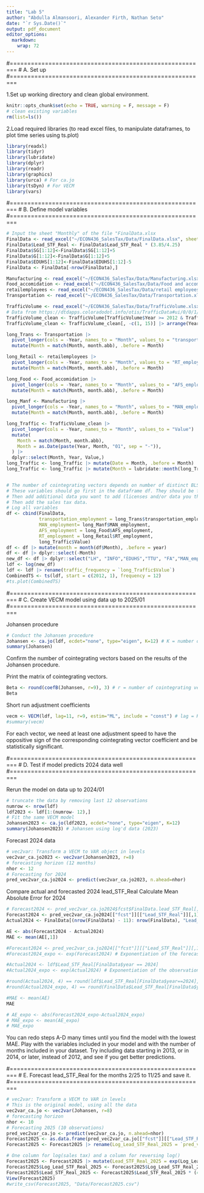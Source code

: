 ```yaml
---
title: "Lab 5"
author: "Abdulla Almansoori, Alexander Firth, Nathan Seto"
date: "`r Sys.Date()`"
output: pdf_document
editor_options: 
  markdown: 
    wrap: 72
---
```


#========================================================
# A. Set up
#========================================================

1.Set up working directory and clean global environment. 

```r
knitr::opts_chunk$set(echo = TRUE, warning = F, message = F)
# clean existing variables
rm(list=ls())
```


2.Load required libraries (to read excel files, to manipulate dataframes, to plot time series using ts.plot)

```r
library(readxl)
library(tidyr)
library(lubridate)
library(dplyr)
library(readr)
library(graphics)
library(urca) # For ca.jo
library(tsDyn) # For VECM
library(vars)
```

#========================================================
# B. Define model variables
#========================================================

```r
# Input the sheet "Monthly" of the file "FinalData.xlsx
FinalData <- read_excel("~/ECON436_SalesTax/Data/FinalData.xlsx", sheet = 1)
FinalData$Lead_STF_Real <- FinalData$Lead_STF_Real * (3.85/4.25)
FinalData$SG[1:12]<-FinalData$SG[1:12]+5
FinalData$G[1:12]<-FinalData$G[1:12]+5
FinalData$EDUHS[1:12]<-FinalData$EDUHS[1:12]-5
FinalData <- FinalData[-nrow(FinalData),]

Manufacturing <- read_excel("~/ECON436_SalesTax/Data/Manufacturing.xlsx")
Food_accomidation <- read_excel("~/ECON436_SalesTax/Data/Food and accomidation.xlsx")
retailemployees <- read_excel("~/ECON436_SalesTax/Data/retail employees.xlsx")
Transportation <- read_excel("~/ECON436_SalesTax/Data/Transportation.xlsx")

TrafficVolume <- read_excel("~/ECON436_SalesTax/Data/TrafficVolume.xlsx") 
# Data from https://dtdapps.coloradodot.info/otis/TrafficData#ui/0/0/1/station/000127/criteria/27425//false/true/
TrafficVolume_clean <- TrafficVolume[TrafficVolume$Year >= 2012 & TrafficVolume$Year <= 2024, ]
TrafficVolume_clean <- TrafficVolume_clean[, -c(1, 15)] |> arrange(Year)

long_Trans <- Transportation |> 
  pivot_longer(cols = -Year, names_to = "Month", values_to = "transportation_employment") |> 
  mutate(Month = match(Month, month.abb), .before = Month)

long_Retail <- retailemployees |> 
  pivot_longer(cols = -Year, names_to = "Month", values_to = "RT_employment") |> 
  mutate(Month = match(Month, month.abb), .before = Month)

long_Food <- Food_accomidation |> 
  pivot_longer(cols = -Year, names_to = "Month", values_to = "AFS_employment") |> 
  mutate(Month = match(Month, month.abb), .before = Month)

long_Manf <- Manufacturing |> 
  pivot_longer(cols = -Year, names_to = "Month", values_to = "MAN_employment") |> 
  mutate(Month = match(Month, month.abb), .before = Month)

long_Traffic <- TrafficVolume_clean |>
  pivot_longer(cols = -Year, names_to = "Month", values_to = "Value") |>
  mutate(
    Month = match(Month, month.abb),
    Month = as.Date(paste(Year, Month, "01", sep = "-")),
  ) |>
  dplyr::select(Month, Year, Value,)
long_Traffic <- long_Traffic |> mutate(Date = Month, .before = Month)
long_Traffic <- long_Traffic |> mutate(Month = lubridate::month(long_Traffic$Date))


# The number of cointegrating vectors depends on number of distinct BLS categories that you think are determined by the economic conditions of Larimer county.
# These variables should go first in the dataframe df. They should be followed by the variables that are driven state or country-level conditions.
# Then add additional data you want to add (licenses and/or data you think is cointegrated with the sales tax data).
# Then add the sales tax data.
# Log all variables
df <- cbind(FinalData, 
            transportation_employment = long_Trans$transportation_employment, 
            MAN_employment= long_Manf$MAN_employment, 
            AFS_employment = long_Food$AFS_employment, 
            RT_employment = long_Retail$RT_employment,
            long_Traffic$Value)
df <- df |> mutate(month = month(df$Month), .before = year)
df <- df |> dplyr::select(-Month)
new_df <- df |> dplyr::select("LH", "INFO","EDUHS","TTU", "FA","MAN_employment","AFS_employment","RT_employment", "long_Traffic$Value", "Lead_STF_Real")
ldf <- log(new_df)
ldf <- ldf |> rename(traffic_frequency = `long_Traffic$Value`)
CombinedTS <- ts(ldf, start = c(2012, 1), frequency = 12)
#ts.plot(CombinedTS)

```

#========================================================
# C. Create VECM model using data up to 2025/01
#========================================================


Johansen procedure

```r
# Conduct the Johansen procedure
Johansen <- ca.jo(ldf, ecdet="none", type="eigen", K=12) # K = number of periods in a year (4 if quarterly data, 12 if monthly data)
summary(Johansen)
```
Confirm the number of cointegrating vectors based on the results of the Johansen procedure.


Print the matrix of cointegrating vectors.

```r
Beta <- round(coefB(Johansen, r=9), 3) # r = number of cointegrating vectors
Beta
```


Short run adjustment coefficients

```r
vecm <- VECM(ldf, lag=11, r=9, estim="ML", include = "const") # lag = K-1
#summary(vecm)
```

For each vector, we need at least one adjustment speed to have the oppositive sign of the corresponding cointegrating vector coefficient and be statistically significant.


#========================================================
# D. Test if model predicts 2024 data well
#========================================================

Rerun the model on data up to 2024/01

```r
# truncate the data by removing last 12 observations
numrow <- nrow(ldf)
ldf2023 <- ldf[1:(numrow- 12),]
# Fit the same VECM model
Johansen2023 <- ca.jo(ldf2023, ecdet="none", type="eigen", K=12)
summary(Johansen2023) # Johansen using log'd data (2023)
```

Forecast 2024 data

```r
# vec2var: Transform a VECM to VAR object in levels
vec2var_ca.jo2023 <- vec2var(Johansen2023, r=8)
# forecasting horizon (12 months)
nhor <- 12 
# Forecasting for 2024
pred_vec2var_ca.jo2024 <- predict(vec2var_ca.jo2023, n.ahead=nhor)
```

Compare actual and forecasted 2024 lead_STF_Real
Calculate Mean Absolute Error for 2024

```r
# Forecast2024 <- pred_vec2var_ca.jo2024$fcst$FinalData.lead_STF_Real[,1] # returns NULL
Forecast2024 <- pred_vec2var_ca.jo2024[["fcst"]][["Lead_STF_Real"]][,1] # imported manually from RStudio
Actual2024 <- FinalData[(nrow(FinalData) - 11): nrow(FinalData), "Lead_STF_Real"]

AE <- abs(Forecast2024 - Actual2024)
MAE <- mean(AE[,1])

#Forecast2024 <- pred_vec2var_ca.jo2024[["fcst"]][["Lead_STF_Real"]][,1] # Predicts log(Lead_STF_Real) from ldf2023
#Forecast2024_expo <- exp(Forecast2024) # Exponentiation of the forecast to undo log() function

#Actual2024 <- ldf$Lead_STF_Real[FinalData$year == 2024]
#Actual2024_expo <- exp(Actual2024) # Exponentiation of the observations to undo log() function

#round(Actual2024, 4) == round(ldf$Lead_STF_Real[FinalData$year==2024],4)
#round(Actual2024_expo, 4) == round(FinalData$Lead_STF_Real[FinalData$year == 2024], 4)

#MAE <- mean(AE)
MAE

# AE_expo <- abs(Forecast2024_expo-Actual2024_expo)
# MAE_expo <- mean(AE_expo)
# MAE_expo
```

You can redo steps A-D many times until you find the model with the lowest MAE. 
Play with the variables included in your model and with the number of months included in your dataset. Try including data starting in 2013, or in 2014, or later, instead of 2012, and see if you get better predictions.

#========================================================
# E. Forecast lead_STF_Real for the months 2/25 to 11/25 and save it.
#========================================================

```r
# vec2var: Transform a VECM to VAR in levels
# This is the original model, using all the data
vec2var_ca.jo <- vec2var(Johansen, r=8)
# forecasting horizon
nhor <- 10 
# Forecasting 2025 (10 observations)
pred_vec2var_ca.jo <- predict(vec2var_ca.jo, n.ahead=nhor)
Forecast2025 <- as.data.frame(pred_vec2var_ca.jo[["fcst"]][["Lead_STF_Real"]][,1])
Forecast2025 <- Forecast2025 |> rename(Log_Lead_STF_Real_2025 = `pred_vec2var_ca.jo[["fcst"]][["Lead_STF_Real"]][, 1]`)

# One column for log(sales tax) and a column for reversing log()
Forecast2025 <- Forecast2025 |> mutate(Lead_STF_Real_2025 = exp(Log_Lead_STF_Real_2025))
Forecast2025$Log_Lead_STF_Real_2025 <- Forecast2025$Log_Lead_STF_Real_2025 * (4.25/3.85)
Forecast2025$Lead_STF_Real_2025 <- Forecast2025$Lead_STF_Real_2025 * (4.25/3.85)
View(Forecast2025)
#write_csv(Forecast2025, "Data/Forecast2025.csv")
```



